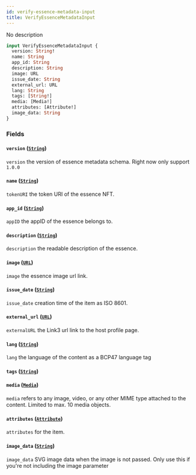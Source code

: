 ```yaml
---
id: verify-essence-metadata-input
title: VerifyEssenceMetadataInput
---
```



No description

```graphql
input VerifyEssenceMetadataInput {
  version: String!
  name: String
  app_id: String
  description: String
  image: URL
  issue_date: String
  external_url: URL
  lang: String
  tags: [String!]
  media: [Media!]
  attributes: [Attribute!]
  image_data: String
}
```


### Fields

#### `version` ([`String`](/reference/scalars/string))

`version` the version of essence metadata schema. Right now only support `1.0.0`


#### `name` ([`String`](/reference/scalars/string))

`tokenURI` the token URI of the essence NFT.


#### `app_id` ([`String`](/reference/scalars/string))

`appID` the appID of the essence belongs to.


#### `description` ([`String`](/reference/scalars/string))

`description` the readable description of the essence.


#### `image` ([`URL`](/reference/scalars/url))

`image` the essence image url link.


#### `issue_date` ([`String`](/reference/scalars/string))

`issue_date` creation time of the item as ISO 8601.


#### `external_url` ([`URL`](/reference/scalars/url))

`externalURL` the Link3 url link to the host profile page.


#### `lang` ([`String`](/reference/scalars/string))

`lang` the language of the content as a BCP47 language tag


#### `tags` ([`String`](/reference/scalars/string))




#### `media` ([`Media`](/reference/inputs/media))

`media` refers to any image, video, or any other MIME type attached to the content. Limited to max. 10 media objects.


#### `attributes` ([`Attribute`](/reference/inputs/attribute))

`attributes` for the item.


#### `image_data` ([`String`](/reference/scalars/string))

`image_data` SVG image data when the image is not passed. Only use this if you're not including the image parameter




